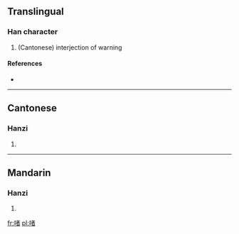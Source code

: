 ==Translingual==

===Han character===
{{Han char|rn=30|rad=口|as=09|sn=12|four=|canj=口十大日 (RJKA)}}

# (Cantonese) interjection of warning

====References====
* {{Han ref|kx=0201.121|hdz=10636.041|uh=556B|ud=21867}}

----

==Cantonese==

===Hanzi===
{{yue-hanzi|jyut=|y=je3, jek1}}

# {{defn|lang=yue|sort=口09}}

----

==Mandarin==

===Hanzi===
{{cmn-hanzi|pin=[[zhě]] ([[zhe3]])|wg=che<sup>3</sup>}}

# {{defn|lang=cmn|sort=口09}}

[[fr:啫]]
[[pl:啫]]